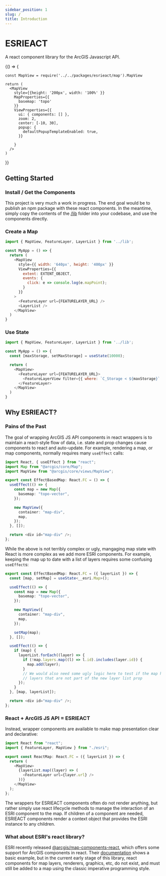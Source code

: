 ```yaml
---
sidebar_position: 1
slug: /
title: Introduction
---
```



# ESRIEACT

A react component library for the ArcGIS Javascript API.

<BrowserOnly>
  {() => {

    const MapView = require('../../packages/esrieact/map').MapView

    return (
      <MapView 
        style={{height: '200px', width: '100%' }}
        MapProperties={{
          basemap: 'topo'
        }}
        ViewProperties={{
          ui: { components: [] },
          zoom: 2,
          center: [-10, 30],
          popup: {
            defaultPopupTemplateEnabled: true,
          }}
          
        }
      />
    )
  }}
</BrowserOnly>

## Getting Started

### Install / Get the Components

This project is very much a work in progress.  The end goal would be to publish an npm package with these react components.  In the meantime, simply copy the contents of the [/lib](https://github.com/slutske22/esrieact/tree/main/lib) folder into your codebase, and use the components directly.

### Create a Map

```js
import { MapView, FeatureLayer, LayerList } from '../lib';

const MyApp = () => {
  return (
    <MapView
      style={{ width: '640px', height: '400px' }}
      ViewProperties={{
        extent: EXTENT_OBJECT,
        events: {
          click: e => console.log(e.mapPoint);
        }
      }}
    >
      <FeatureLayer url={FEATURELAYER_URL} />
      <LayerList />
    </MapView>
  )
}
```

### Use State

```js
import { MapView, FeatureLayer, LayerList } from '../lib';

const MyApp = () => {
  const [maxStorage, setMaxStorage] = useState(10000);

  return (
    <MapView>
      <FeatureLayer url={FEATURELAYER_URL}>
        <FeatureLayerView filter={{ where: `C_Storage < ${maxStorage}` }} />
      </FeatureLayer>
    </MapView>
  )
}
```

## Why ESRIEACT?

### Pains of the Past

The goal of wrapping ArcGIS JS API components in react wrappers is to maintain a react-style flow of data, i.e. state and prop changes cause components to react and auto-update. For example, rendering a map, or map components, normally requires many `useEffect` calls:

```ts
import React, { useEffect } from "react";
import Map from "@arcgis/core/Map";
import MapView from "@arcgis/core/views/MapView";

export const EffectBasedMap: React.FC = () => {
  useEffect(() => {
    const map = new Map({
      basemap: "topo-vector",
    });

    new MapView({
      container: "map-div",
      map,
    });
  }, []);

  return <div id="map-div" />;
};
```

While the above is not terribly complex or ugly, mangaging map state with React is more complex as we add more ESRI components. For example, keeping the map up to date with a list of layers requires some confusing `useEffect`s:

```ts
export const EffectBasedMap: React.FC = ({ layerList }) => {
  const [map, setMap] = useState<__esri.Map>();

  useEffect(() => {
    const map = new Map({
      basemap: "topo-vector",
    });

    new MapView({
      container: "map-div",
      map,
    });

    setMap(map);
  }, []);

  useEffect(() => {
    if (map) {
      layerList.forEach((layer) => {
        if (!map.layers.map((l) => l.id).includes(layer.id)) {
          map.add(layer);
        }
        // We would also need some ugly logic here to test if the map has
        // layers that are not part of the new layer list prop
      });
    }
  }, [map, layerList]);

  return <div id="map-div" />;
};
```

### React + ArcGIS JS API = ESRIEACT

Instead, wrapper components are available to make map presentation clear and declarative:

```ts
import React from "react";
import { FeatureLayer, MapView } from "./esri";

export const ReactMap: React.FC = ({ layerList }) => {
  return (
    <MapView>
      {layerList.map((layer) => (
        <FeatureLayer url={layer.url} />
      ))}
    </MapView>
  );
};
```

The wrappers for ESRIEACT components often do not render anything, but rather simply use react lifecycle methods to manage the interaction of an ESRI component to the map. If children of a component are needed, ESRIEACT components render a context object that provides the ESRI instance to any children.

### What about ESRI's react library?

ESRI recently released [@arcgis/map-components-react](https://www.npmjs.com/package/@arcgis/map-components-react), which offers some support for ArcGIS components in react.  Their [documentation](https://developers.arcgis.com/javascript/latest/get-started-react/) shows a basic example, but in the current early stage of this library, react components for map layers, renderers, graphics, etc, do not exist, and must still be added to a map using the classic imperative programming style.
